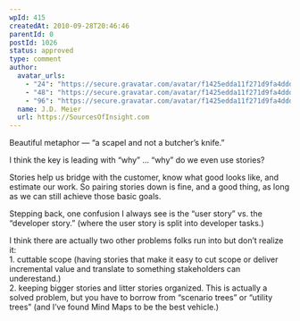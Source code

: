 ```yaml
---
wpId: 415
createdAt: 2010-09-28T20:46:46
parentId: 0
postId: 1026
status: approved
type: comment
author:
  avatar_urls:
    - "24": "https://secure.gravatar.com/avatar/f1425edda11f271d9fa4ddd9aa2368e7?s=24&d=mm&r=g"
    - "48": "https://secure.gravatar.com/avatar/f1425edda11f271d9fa4ddd9aa2368e7?s=48&d=mm&r=g"
    - "96": "https://secure.gravatar.com/avatar/f1425edda11f271d9fa4ddd9aa2368e7?s=96&d=mm&r=g"
  name: J.D. Meier
  url: https://SourcesOfInsight.com
---
```


Beautiful metaphor — “a scapel and not a butcher’s knife.”

I think the key is leading with “why” … “why” do we even use stories?

Stories help us bridge with the customer, know what good looks like, and estimate our work. So pairing stories down is fine, and a good thing, as long as we can still achieve those basic goals.

Stepping back, one confusion I always see is the “user story” vs. the “developer story.” (where the user story is split into developer tasks.)

I think there are actually two other problems folks run into but don’t realize it:  
1\. cuttable scope (having stories that make it easy to cut scope or deliver incremental value and translate to something stakeholders can underestand.)  
2\. keeping bigger stories and litter stories organized. This is actually a solved problem, but you have to borrow from “scenario trees” or “utility trees” (and I’ve found Mind Maps to be the best vehicle.)